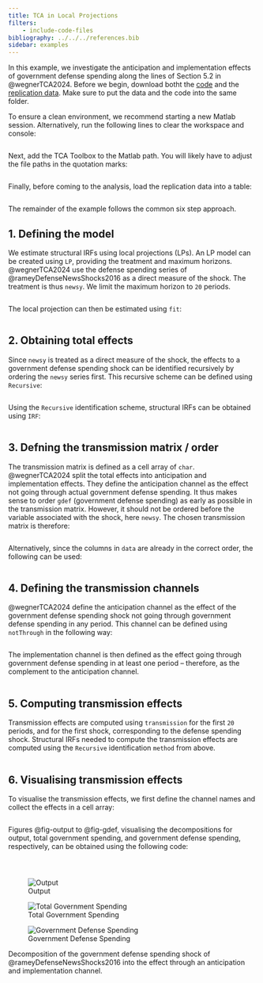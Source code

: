 ```yaml
---
title: TCA in Local Projections
filters: 
    - include-code-files
bibliography: ../../../references.bib
sidebar: examples
---
```


In this example, we investigate the anticipation and implementation effects of government defense spending along the lines of Section 5.2 in @wegnerTCA2024. Before we begin, download botht the [code](./wegner2025-section-5-2.m) and the [replication data](./data.csv). Make sure to put the data and the code into the same folder. 

To ensure a clean environment, we recommend starting a new Matlab session. Alternatively, run the following lines to clear the workspace and console:

```.matlab
```

Next, add the TCA Toolbox to the Matlab path. You will likely have to adjust the file paths in the quotation marks: 

```.matlab
```

Finally, before coming to the analysis, load the replication data into a table: 

```.matlab
```

The remainder of the example follows the common six step approach. 

## 1. Defining the model

We estimate structural IRFs using local projections (LPs). An LP model can be created using `LP`, providing the treatment and maximum horizons. @wegnerTCA2024 use the defense spending series of @rameyDefenseNewsShocks2016 as a direct measure of the shock. The treatment is thus `newsy`. We limit the maximum horizon to `20` periods. 

```.matlab
```

The local projection can then be estimated using `fit`: 

```.matlab
```

## 2. Obtaining total effects

Since `newsy` is treated as a direct measure of the shock, the effects to a government defense spending shock can be identified recursively by ordering the `newsy` series first. This recursive scheme can be defined using `Recursive`: 

```.matlab
```

Using the `Recursive` identification scheme, structural IRFs can be obtained using `IRF`: 

```.matlab
```

## 3. Defning the transmission matrix / order

The transmission matrix is defined as a cell array of `char`. @wegnerTCA2024 split the total effects into anticipation and implementation effects. They define the anticipation channel as the effect not going through actual government defense spending. It thus makes sense to order `gdef` (government defense spending) as early as possible in the transmission matrix. However, it should not be ordered before the variable associated with the shock, here `newsy`. The chosen transmission matrix is therefore: 

```.matlab
```

Alternatively, since the columns in `data` are already in the correct order, the following can be used: 

```.matlab
```

## 4. Defining the transmission channels

@wegnerTCA2024 define the anticipation channel as the effect of the government defense spending shock not going through government defense spending in any period. This channel can be defined using `notThrough` in the following way: 

```.matlab
```

The implementation channel is then defined as the effect going through government defense spending in at least one period -- therefore, as the complement to the anticipation channel. 

```.matlab
```

## 5. Computing transmission effects

Transmission effects are computed using `transmission` for the first `20` periods, and for the first shock, corresponding to the defense spending shock. Structural IRFs needed to compute the transmission effects are computed using the `Recursive` identification `method` from above. 

```.matlab
```

## 6. Visualising transmission effects

To visualise the transmission effects, we first define the channel names and collect the effects in a cell array: 

```.matlab
```

Figures @fig-output to @fig-gdef, visualising the decompositions for output, total government spending, and government defense spending, respectively, can be obtained using the following code: 

```.matlab
```

```.matlab
```

```.matlab
```

:::{.column-page}
:::{#fig-decomposition layout-ncol=3} 

![Output](./output.png){#fig-output}

![Total Government Spending](./gov.png){#fig-gov}

![Government Defense Spending](./gdef.png){#fig-gdef}

Decomposition of the government defense spending shock of @rameyDefenseNewsShocks2016 into the effect through an anticipation and implementation channel. 
:::
:::
